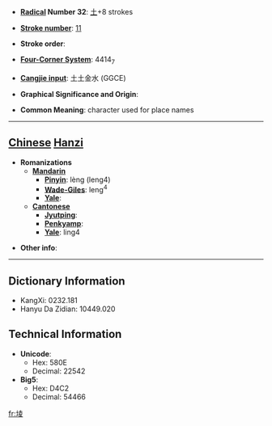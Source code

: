 * '''[[Wiktionary:Chinese radical index| Radical]] Number 32''': [[Wiktionary:Chinese radical index 土|土]]+8 strokes

* '''[[Wiktionary:Chinese total strokes index|Stroke number]]''': [[Wiktionary:Chinese total strokes index 11|11]]

* '''Stroke order''': 

* '''[[Wiktionary:Chinese four corner index|Four-Corner System]]''': 4414<sub>7</sub>

* '''[[Wiktionary:Chinese Cangjie index|Cangjie input]]''': 土土金水 (GGCE)

* '''Graphical Significance and Origin''': 

* '''Common Meaning''': character used for place names

----

== [[Chinese]] [[Hanzi]] ==

* '''Romanizations'''
** '''[[Mandarin]]'''
*** '''[[Pinyin]]''': lèng (leng4)
*** '''[[Wade-Giles]]''': leng<sup>4</sup>
*** '''[[Yale]]''': 
** '''[[Cantonese]]'''
*** '''[[Jyutping]]''':
*** '''[[Penkyamp]]''': 
*** '''[[Yale]]''': ling4

* '''Other info''': 

----

== Dictionary Information ==

* KangXi: 0232.181
* Hanyu Da Zidian: 10449.020

== Technical Information ==

* '''Unicode''':
** Hex: 580E
** Decimal: 22542
* '''Big5''':
** Hex: D4C2
** Decimal: 54466

[[fr:堎]]